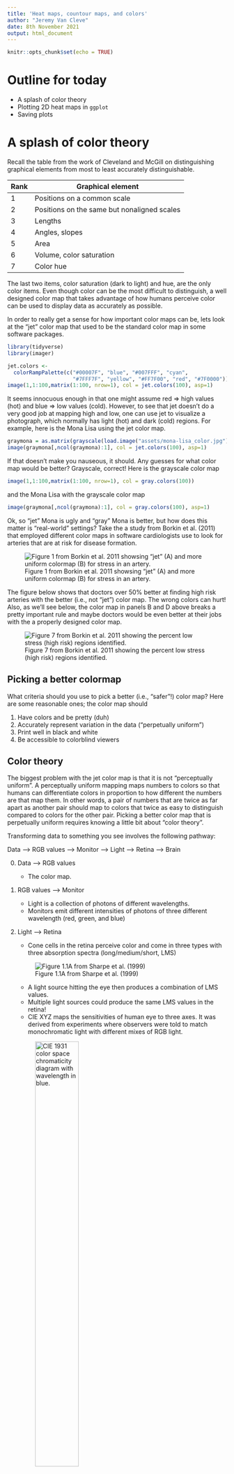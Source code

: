 ```yaml
---
title: 'Heat maps, countour maps, and colors'
author: "Jeremy Van Cleve"
date: 8th November 2021
output: html_document
---
```

  
```r
knitr::opts_chunk$set(echo = TRUE)
```

# Outline for today

- A splash of color theory
- Plotting 2D heat maps in `ggplot`
- Saving plots

# A splash of color theory

Recall the table from the work of Cleveland and McGill on distinguishing graphical elements from most to least accurately distinguishable.

|Rank | Graphical element |
|-----+-------------------|
| 1   | Positions on a common scale |
| 2   | Positions on the same but nonaligned scales |
| 3   | Lengths |
| 4   | Angles, slopes |
| 5   | Area |
| 6   | Volume, color saturation |
| 7   | Color hue |

The last two items, color saturation (dark to light) and hue, are the only color items. Even though color can be the most difficult to distinguish, a well designed color map that takes advantage of how humans perceive color can be used to display data as accurately as possible.

In order to really get a sense for how important color maps can be, lets look at the "jet" color map that used to be the standard color map in some software packages.
```r
library(tidyverse)
library(imager)

jet.colors <-
  colorRampPalette(c("#00007F", "blue", "#007FFF", "cyan",
                     "#7FFF7F", "yellow", "#FF7F00", "red", "#7F0000"))
image(1,1:100,matrix(1:100, nrow=1), col = jet.colors(100), asp=1)
```

It seems innocuous enough in that one might assume red => high values (hot) and blue => low values (cold). However, to see that jet doesn't do a very good job at mapping high and low, one can use jet to visualize a photograph, which normally has light (hot) and dark (cold) regions. For example, here is the Mona Lisa using the jet color map.

```r
graymona = as.matrix(grayscale(load.image("assets/mona-lisa_color.jpg")))
image(graymona[,ncol(graymona):1], col = jet.colors(100), asp=1)
```

If that doesn't make you nauseous, it should. Any guesses for what color map would be better? Grayscale, correct! Here is the grayscale color map
```r
image(1,1:100,matrix(1:100, nrow=1), col = gray.colors(100))
```

and the Mona Lisa with the grayscale color map
```r
image(graymona[,ncol(graymona):1], col = gray.colors(100), asp=1)
```

Ok, so "jet" Mona is ugly and "gray" Mona is better, but how does this matter is "real-world" settings? Take the a study from Borkin et al. (2011) that employed different color maps in software cardiologists use to look for arteries that are at risk for disease formation. 

![Figure 1 from Borkin et al. 2011 showsing "jet" (A) and more uniform colormap (B) for stress in an artery.](assets/borkin_etal_2011_fig1.png)

The figure below shows that doctors over 50% better at finding high risk arteries with the better (i.e., not "jet") color map. The wrong colors can hurt! Also, as we'll see below, the color map in panels B and D above breaks a pretty important rule and maybe doctors would be even better at their jobs with the a properly designed color map.

![Figure 7 from Borkin et al. 2011 showing the percent low stress (high risk) regions identified.](assets/borkin_etal_2011_fig7.png)

## Picking a better colormap

What criteria should you use to pick a better (i.e., "safer"!) color map? Here are some reasonable ones; the color map should

1. Have colors and be pretty (duh)
2. Accurately represent variation in the data ("perpetually uniform")
3. Print well in black and white
4. Be accessible to colorblind viewers

## Color theory

The biggest problem with the jet color map is that it is not "perceptually uniform". A perceptually uniform mapping maps numbers to colors so that humans can 
differentiate colors in proportion to how different the numbers are that map them. In other words, a pair of numbers that are twice as far apart as another pair should map to colors that twice as easy to distinguish compared to colors for the other pair. Picking a better color map that is perpetually uniform requires knowing a little bit about "color theory". 

Transforming data to something you see involves the following pathway:

Data ——> RGB values ——> Monitor ——> Light ——> Retina ——> Brain

0. Data ——> RGB values

    - The color map.

1. RGB values ——> Monitor

    - Light is a collection of photons of different wavelengths.
    - Monitors emit different intensities of photons of three different wavelength (red, green, and blue)

2. Light ——> Retina

    - Cone cells in the retina perceive color and come in three types with three absorption spectra (long/medium/short, LMS)

    ![Figure 1.1A from Sharpe et al. (1999)](assets/sharpe_etal_1999_fig1.1a.png)

    - A light source hitting the eye then produces a combination of LMS values. 
    - Multiple light sources could produce the same LMS values in the retina!
    - CIE XYZ maps the sensitivities of human eye to three axes. It was derived from experiments where observers were told to match monochromatic light with different mixes of RGB light.
    
    ![CIE 1931 color space chromaticity diagram with wavelength in blue.](assets/CIE1931xy.png){width=50%}
    
    ![sRGB colors, what your screen uses, situated at calculated position in CIE 1931 chromaticity diagram](assets/SRGB_chromaticity_CIE1931.png){width=50%}

3. Retina ——> Brain

    - The brain processes colors differently depending on their context
    
    ![Is the dress white and gold or blue and black??? <https://en.wikipedia.org/wiki/The_dress>](assets/dress.png)
    
    - Luckily, folks interested in color have some nice color models that attempt to take into account these perceptual issues. This results in a sort of "color blob" or perceived colors. The vertical axis is dark to light, another axis is blue to yellow, and the last axis is red to green. It should be clear from the image below that some colors are perceived as "brighter" than others and the color model helps account for these kinds of effects.
    
    ![CIECAM02 color model](assets/color_blob.gif)
    
    - Using the above color model allows one to choose colors are equally distinguishable perceptually and these colors can then be used for adjacent numerical values in a color map.

## Evaluating a few colormaps

![Perceptual uniformity, grayscale, and colorblind simulation of jet colormap](assets/eval_jet.png)

![Perceptual uniformity, grayscale, and colorblind simulation of grayscale colormap](assets/eval_gray.png)

## Making the default colormap

- To be colorblind friendly, use blue/yellow axis instead of red/green
- To be grayscale friendly, use dark to light
- Must be dark blue to light yellow  
  (no variation in the blob in the light blue to dark yellow direction)

## Viridis

Through the work of some procrastinating graduate students (Stéfan van der Walt and Nathaniel Smith, <https://www.youtube.com/watch?v=xAoljeRJ3lU>) who use the programming language **Python**, a color map was created that satisfies the above criteria and is perceptually uniform. The color map is called **viridis**.

- Latin for green
- Also it could be named after *Dendroaspis viridis* (western green mamba)

![](assets/dendroaspis_viridis.jpg)

From the figure below, you can see that viridis is much better than jet and prettier than grayscale.

![Perceptual uniformity, grayscale, and colorblind simulation of viridis colormap](assets/eval_viridis.png)

Plotting Mona Lisa with viridis looks like this. OMG. So much better.
```r
image(graymona[,ncol(graymona):1], col = scales::viridis_pal()(100), asp=1)
```

The same folks who made viridis also made some other perceptually uniform color maps in case you need some additional options: "magma" (option A), "inferno" (option B), and "plasma" (option C).
```r
image(graymona[,ncol(graymona):1], col = scales::viridis_pal(option = "A")(100), asp=1)
image(graymona[,ncol(graymona):1], col = scales::viridis_pal(option = "B")(100), asp=1)
image(graymona[,ncol(graymona):1], col = scales::viridis_pal(option = "C")(100), asp=1)
```

# Plotting 2D heatmaps in `ggplot`

In the previous plots, we used the `image` function, which like most of R base graphics is very basic and ultimately boring. Lucky for us, images are just one kind of 2D gridded color plot and ggplot understands 2D very well. In other words, we can just plot two variables on an x-y grid and use color for third variable. 

## Raster plots

A grid of pixels, or a "raster" image, can be plotted with the `geom_raster()` function.

```r
ggplot(faithfuld, aes(x = eruptions, y = waiting)) + theme_bw() +
  geom_raster(aes(fill = density)) +
  scale_fill_viridis_c() # viridis colormap
```

The `faithfuld` data are used above, which are length of eruptions and waiting time until the next eruptions for the "Old Faithful" geyser in Yellowstone National Park. The `d` part of the data set indicates its an estimate of the probability density for each eruption length and waiting time combination.
```r
summary(faithfuld)
```

The pixelation above is natural due to the scale of the data, but you can smooth this by "interpolating" with the `interpolate` option.
```r
ggplot(faithfuld, aes(waiting, eruptions)) + theme_bw() +
  geom_raster(aes(fill = density), interpolate = TRUE) +
  scale_fill_viridis_c()
```

If you don't want the squares to be of equal size or want to draw rectangles of any size, then you can use either `geom_tile()` or `geom_rect()`.

## Adding contours

You can also add a contour plot on top of the heat map. The `geom_contour()` function needs to know what the `z` variable or height is as well as the `x` and `y` variables.
```r
ggplot(faithfuld, aes(x = waiting, y = eruptions)) + theme_bw() +
  geom_raster(aes(fill = density)) +
  scale_fill_viridis_c() +
  geom_contour(aes(z = density), color = "white")
```

The contours can be colored by their level as well.
```r
ggplot(faithfuld, aes(waiting, eruptions)) + theme_bw() +
  geom_raster(aes(fill = density)) +
  scale_fill_viridis_c() +
  geom_contour(aes(z = density, color = stat(level))) +
  scale_color_viridis_c(option = "A")
```

Finally, you can specify contours at specific levels with the `breaks` option.
```r
ggplot(faithfuld, aes(waiting, eruptions)) + theme_bw() +
  geom_raster(aes(fill = density)) +
  scale_fill_viridis_c() +
  geom_contour(aes(z = density), breaks=c(0.01, 0.02, 0.03))
```

## Histograms and density estimates

The `faithfuld` data are kernel density estimates (KDEs) from a list of eruption times and waiting times. Recall that KDEs are just a way of adding together normal distributions to approximate your data. The underlying data for the Old Faithful eruptions don't actually cover the whole range plotted above; rather they look like this:
```r
head(faithful)
```

These data can be displayed with a 2D histogram using `geom_bin2d()`
```r
ggplot(faithful, aes(waiting, eruptions)) + theme_bw() +
  geom_bin2d() +
  scale_fill_viridis_c()
```

or using possibly aesthetically more pleasing hexagonal bins with `geom_hex()`
```r
ggplot(faithful, aes(waiting, eruptions)) + theme_bw() +
  geom_hex() +
  scale_fill_viridis_c()
```

Obtaining a kernel density estimate from these data can be done with the function `geom_density_2d()`, which produces contours by default.
```r
ggplot(faithful, aes(waiting, eruptions)) + theme_bw() +
  geom_density_2d() +
  geom_point()
```

```r
ggplot(faithful, aes(waiting, eruptions)) + theme_bw() +
  geom_density_2d_filled() +
  geom_point()
```

To get the full density values that you can plot like a heat map, you need to swtich to the function `stat_density_2d`. The main difference between `stat_density_2d` and `geom_density_2d` is that `stat_density_2d` will give you access to the imputed "density" values generated from the KDE. Using `stat_density_2d` below, we turn the contours off and then set the `geom` parameter of `stat_density_2d` to "raster".
```r
ggplot(faithful, aes(waiting, eruptions)) + theme_bw() +
  stat_density_2d(geom = "raster", aes(fill = stat(density)), contour = FALSE) +
  geom_point() +
  scale_fill_viridis_c()
```

The upshot here is that you can use the `stat_density_2d` function to impute (or guesstimate) values you didn't actually measure using a KDE. Then you can plot a nice 2D heatmap. Fun!

# Saving plots

Its really shocking we've left this until now, but one of the most important things you will do with your plots is save them. In `ggplot2`, the function `ggsave()` will save the most recent plot to disk. The last name you give the file determines the file type.
```r
ggsave("faithful.jpg")
```

You can also save a specific plot that you have saved.
```r
fp = ggplot(faithfuld, aes(waiting, eruptions)) + theme_bw() +
  geom_raster(aes(fill = density), interpolate = TRUE) +
  scale_fill_viridis_c()

ggsave("faithful.jpg", fp)
```

## Sizing plots

The size of the figure will be taken from the size of the "device", which means that it will have some default value. You can change this by specifying options to `ggsave()` such as

- width, height: plot dimensions
- scale: multiplicative scaling factor for plot size
- dpi: resolution used for raster outputs (e.g., 300 for nice printed pictures)

It can be helpful to see what the size of the plots are before saving them; for example, you may want to know the font size is right for the tick labels. To do this, you can give the `fig.width` and `fig.height` options to the `R chunk`. 

```r
ggplot(faithfuld, aes(waiting, eruptions)) + theme_bw() +
  geom_raster(aes(fill = density), interpolate = TRUE) +
  scale_fill_viridis_c()
```


## Vector vs raster graphics

It should be clear by now that "raster" graphics are those that plot data as individual pixels. You can save your plots as "raster" data too, which simply means an image format like ".png" or ".jpg". This is great for heat maps and color gradients, but it can be awful for smooth line plots and fonts. In addition, raster formats can results in large file sizes if you need the figure to print at a large size.

The solution to this is to use a "vector" graphics format such as ".pdf", ".eps", or ".svg". These formats save the curves as points and equations that are then drawn on screen. Thus, these plots can have a small file size while allowing one to continuously zoom into the plot. To see what a plot saved as ".pdf" looks like, save a contour plot.
```r
ggplot(faithful, aes(waiting, eruptions)) + theme_bw() +
  geom_density_2d() +
  geom_point()

ggsave("faithful.pdf")
```

One word of warning here is that saving a heat map as a ".pdf" may still result in a raster graphic since elements of the graphic cannot be produced as points and lines.

# Lab ![](assets/beaker.png)

### Problems

1. Create a heat map of the Babak et al. imprinting data:
    ```r
    imprint = read_excel("babak-etal-2015_imprinted-mouse.xlsx", na = "NaN")
    ```
    - Wrangle the data first into a "tidy" format (genes, tissue, and expression as spearate columns).
    - Use a perceptually uniform color map
    - Resize the figure so the tick labels are readable
    - Add appropriate plot title and axes labels
    - Save the figure as ".pdf" and **include the .pdf** in the **.zip** that you submit
    
2. Load the GWAS data using the commands below:
    ```r
    gwas = read_tsv("gwas_catalog_v1.0.2-associations_e104_r2021-09-23_no-waist_hip_body_blood_education_math_top100.tsv", na=c("NA", "NR"))
    gwas = gwas %>% mutate(risk_allele_freq = parse_double(str_extract(gwas$`RISK ALLELE FREQUENCY`, "0\\.\\d+")))
    ```

    - Choose one **disease** to compare against "Height"
    - For both your disease of choice and for "Height", create a 2D density plot (use the `stat_density_2d` function so that unknown values are imputed with a KDE)
    - Plot `risk_allele_freq` on the x-axis and `PVALUE_MLOG` on the y-axis
    - Use a perceptually uniform color map
    - Add appropriate plot title and axes labels
    - Save the figure as ".pdf" and **include the .pdf** in the **.zip** that you submit
    - +2 Extra Credit: play with the limits of the y-axis to get a better view of the highly significant SNPs. \
      What can you say about the difference between the allele frequency of significant SNPs for a disease and for height?